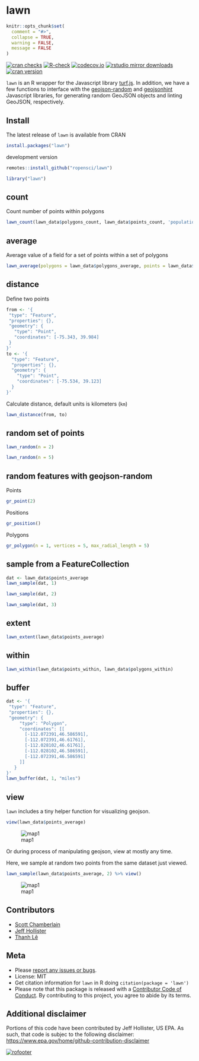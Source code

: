 lawn
=======

```r
knitr::opts_chunk$set(
  comment = "#>",
  collapse = TRUE,
  warning = FALSE,
  message = FALSE
)
```

[![cran checks](https://cranchecks.info/badges/worst/lawn)](https://cranchecks.info/pkgs/lawn)
[![R-check](https://github.com/ropensci/lawn/workflows/R-check/badge.svg)](https://github.com/ropensci/lawn/actions?query=workflow%3AR-check)
[![codecov.io](https://codecov.io/github/ropensci/lawn/coverage.svg?branch=master)](https://codecov.io/github/ropensci/lawn?branch=master)
[![rstudio mirror downloads](https://cranlogs.r-pkg.org/badges/lawn?color=ff69b4)](https://github.com/metacran/cranlogs.app)
[![cran version](https://www.r-pkg.org/badges/version/lawn)](https://cran.r-project.org/package=lawn)

`lawn` is an R wrapper for the Javascript library [turf.js](http://turfjs.org/). In addition, we have a few functions to interface with the [geojson-random](https://github.com/mapbox/geojson-random) and [geojsonhint](https://www.npmjs.com/package/geojsonhint) Javascript libraries, for generating random GeoJSON objects and linting GeoJSON, respectively.

## Install

The latest release of `lawn` is available from CRAN

```r
install.packages("lawn")
```

development version

```r
remotes::install_github("ropensci/lawn")
```

```r
library("lawn")
```

## count

Count number of points within polygons

```r
lawn_count(lawn_data$polygons_count, lawn_data$points_count, 'population')
```

## average

Average value of a field for a set of points within a set of polygons

```r
lawn_average(polygons = lawn_data$polygons_average, points = lawn_data$points_average, 'population')
```

## distance

Define two points

```r
from <- '{
 "type": "Feature",
 "properties": {},
 "geometry": {
   "type": "Point",
   "coordinates": [-75.343, 39.984]
 }
}'
to <- '{
  "type": "Feature",
  "properties": {},
  "geometry": {
    "type": "Point",
    "coordinates": [-75.534, 39.123]
  }
}'
```

Calculate distance, default units is kilometers (`km`)

```r
lawn_distance(from, to)
```

## random set of points

```r
lawn_random(n = 2)
```

```r
lawn_random(n = 5)
```

## random features with geojson-random

Points

```r
gr_point(2)
```

Positions

```r
gr_position()
```

Polygons

```r
gr_polygon(n = 1, vertices = 5, max_radial_length = 5)
```

## sample from a FeatureCollection

```r
dat <- lawn_data$points_average
lawn_sample(dat, 1)
```

```r
lawn_sample(dat, 2)
```

```r
lawn_sample(dat, 3)
```

## extent

```r
lawn_extent(lawn_data$points_average)
```

## within

```r
lawn_within(lawn_data$points_within, lawn_data$polygons_within)
```

## buffer

```r
dat <- '{
 "type": "Feature",
 "properties": {},
 "geometry": {
     "type": "Polygon",
     "coordinates": [[
       [-112.072391,46.586591],
       [-112.072391,46.61761],
       [-112.028102,46.61761],
       [-112.028102,46.586591],
       [-112.072391,46.586591]
     ]]
   }
}'
lawn_buffer(dat, 1, "miles")
```

## view

`lawn` includes a tiny helper function for visualizing geojson.

```r
view(lawn_data$points_average)
```

![map1](man/figures/map1.png)

Or during process of manipulating geojson, view at mostly any time.

Here, we sample at random two points from the same dataset just viewed.

```r
lawn_sample(lawn_data$points_average, 2) %>% view()
```

![map1](man/figures/map2.png)

## Contributors

* [Scott Chamberlain](https://github.com/sckott)
* [Jeff Hollister](https://github.com/jhollist)
* [Thanh Lê](https://github.com/thanhleviet)

## Meta

* Please [report any issues or bugs](https://github.com/ropensci/lawn/issues).
* License: MIT
* Get citation information for `lawn` in R doing `citation(package = 'lawn')`
* Please note that this package is released with a [Contributor Code of Conduct](https://ropensci.org/code-of-conduct/). By contributing to this project, you agree to abide by its terms.

## Additional disclaimer
Portions of this code have been contributed by Jeff Hollister, US EPA.  As such, that code is subjec to the following disclaimer: <https://www.epa.gov/home/github-contribution-disclaimer>

[![rofooter](http://ropensci.org/public_images/github_footer.png)](http://ropensci.org)
